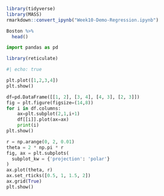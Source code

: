 ```r
library(tidyverse)
library(MASS)
rmarkdown::convert_ipynb("Week10-Demo-Regression.ipynb")
```
```r
Boston %>% 
  head()
```

```python
import pandas as pd
```

```r
library(reticulate)
```


```python
#| echo: true

plt.plot([1,2,3,4])
plt.show()
```
```python
df=pd.DataFrame([[1, 2], [3, 4], [4, 3], [2, 3]])
fig = plt.figure(figsize=(14,8))
for i in df.columns:
    ax=plt.subplot(2,1,i+1) 
    df[[i]].plot(ax=ax)
    print(i)
plt.show()
```

```python
r = np.arange(0, 2, 0.01)
theta = 2 * np.pi * r
fig, ax = plt.subplots(
  subplot_kw = {'projection': 'polar'} 
)
ax.plot(theta, r)
ax.set_rticks([0.5, 1, 1.5, 2])
ax.grid(True)
plt.show()
```

